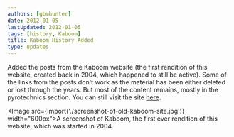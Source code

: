 ```yaml
---
authors: [gbmhunter]
date: 2012-01-05
lastUpdated: 2012-01-05
tags: [history, Kaboom]
title: Kaboom History Added
type: updates
---
```


Added the posts from the Kaboom website (the first rendition of this website, created back in 2004, which happened to still be active). Some of the links from the posts don't work as the material has been either deleted or lost through the years. But most of the content remains, mostly in the pyrotechnics section. You can still visit the site [here](http://homepages.inspire.net.nz/~hunter/kaboom/kaboom.htm).

<Image src={import('./screenshot-of-old-kaboom-site.jpg')} width="600px">A screenshot of Kaboom, the first ever rendition of this website, which was started in 2004.</Image>
